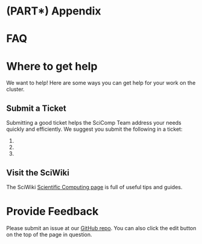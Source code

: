 # (PART\*) Appendix {-}

# FAQ {-}

# Where to get help {#help-}

We want to help! Here are some ways you can get help for your work on the cluster.

## Submit a Ticket {-}

Submitting a good ticket helps the SciComp Team address your needs quickly and efficiently. We suggest you submit the following in a ticket:

1.  
1.  
1.  

## Visit the SciWiki {-}

The SciWiki [Scientific Computing page](https://sciwiki.fredhutch.org/scicomputing/comp_index/) is full of useful tips and guides.

# Provide Feedback {#feedback-}

Please submit an issue at our [GitHub repo](https://github.com/fhdsl/FH_Cluster_Guide/issues/new). You can also click the edit button on the top of the page in question.

